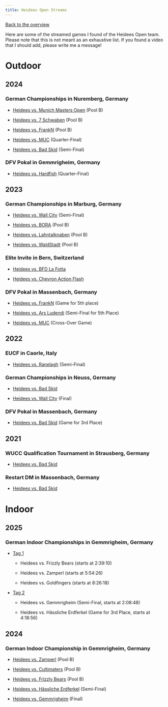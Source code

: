 ```yaml
---
title: Heidees Open Streams
---
```


[Back to the overview](/private/ultimate_frisbee.qmd)

Here are some of the streamed games I found of the Heidees Open team. Please note that this is not meant as an exhaustive list. If you found a video that I should add, please write me a message!

# Outdoor

## 2024

### German Championships in Nuremberg, Germany

-   [Heidees vs. Munich Masters Open](https://www.youtube.com/watch?v=VqGFhPKdvzA){target="_blank"} (Pool B)

-   [Heidees vs. 7 Schwaben](https://www.youtube.com/watch?v=hiDxg4TxGvU){target="_blank"} (Pool B)

-   [Heidees vs. FrankN](https://www.youtube.com/watch?v=NsuiPsTE1dw){target="_blank"} (Pool B)

-   [Heidees vs. MUC](https://www.youtube.com/watch?v=YJDhfo-oTHk){target="_blank"} (Quarter-Final)

-   [Heidees vs. Bad Skid](https://www.youtube.com/watch?v=aGZA9jz6rwU){target="_blank"} (Semi-Final)

### DFV Pokal in Gemmrigheim, Germany

-   [Heidees vs. Hardfish](https://www.youtube.com/watch?v=8BmfVWOIkoQ){target="_blank"} (Quarter-Final)

## 2023

### German Championships in Marburg, Germany

-   [Heidees vs. Wall City](https://www.youtube.com/watch?v=7VV1b98iS0A){target="_blank"} (Semi-Final)

-   [Heidees vs. BORA](https://www.youtube.com/watch?v=iNYBJxuYUeE){target="_blank"} (Pool B)

-   [Heidees vs. Lahntalknaben](https://www.youtube.com/watch?v=7MdbTcJl7ms){target="_blank"} (Pool B)

-   [Heidees vs. WaldStadt](https://www.youtube.com/watch?v=shAdH0rBDnA){target="_blank"} (Pool B)

### Elite Invite in Bern, Switzerland

-   [Heidees vs. BFD La Fotta](https://www.youtube.com/watch?v=CKYlhZfkpvQ){target="_blank"}

-   [Heidees vs. Chevron Action Flash](https://www.youtube.com/watch?v=Vv02X62n2fY){target="_blank"}

### DFV Pokal in Massenbach, Germany

-   [Heidees vs. FrankN](https://www.youtube.com/watch?v=eMHHZFdhrUI){target="_blank"} (Game for 5th place)

-   [Heidees vs. Ars Ludendi](https://www.youtube.com/watch?v=gcb7RynmRRk){target="_blank"} (Semi-Final for 5th Place)

-   [Heidees vs. MUC](https://www.youtube.com/watch?v=rs9q-NaTzrk){target="_blank"} (Cross-Over Game)

## 2022

### EUCF in Caorle, Italy

-   [Heidees vs. Ranelagh](https://www.youtube.com/watch?v=CceJ5t3VhjY){target="_blank"} (Semi-Final)

### German Championships in Neuss, Germany

-   [Heidees vs. Bad Skid](https://www.youtube.com/watch?v=MWKhyFzVCMM){target="_blank"}

-   [Heidees vs. Wall City](https://www.youtube.com/watch?v=hm0FkXI1dMw){target="_blank"} (Final)

### DFV Pokal in Massenbach, Germany

-   [Heidees vs. Bad Skid](https://www.youtube.com/watch?v=BIY6qoyMALk){target="_blank"} (Game for 3rd Place)

## 2021

### WUCC Qualification Tournament in Strausberg, Germany

-   [Heidees vs. Bad Skid](https://www.youtube.com/watch?v=MyJ-8IH5ISU){target="_blank"}

### Restart DM in Massenbach, Germany

-   [Heidees vs. Bad Skid](https://www.youtube.com/watch?v=txnpnv67aTA){target="_blank"}

# Indoor

## 2025

### German Indoor Championships in Gemmrigheim, Germany

-   [Tag 1](https://www.youtube.com/watch?v=M9HIuG66s_Q){target="_blank"}

    -   Heidees vs. Frizzly Bears (starts at 2:39:10)

    -   Heidees vs. Zamperl (starts at 5:54:26)

    -   Heidees vs. Goldfingers (starts at 8:26:18)

-   [Tag 2](https://www.youtube.com/watch?v=wHkkrDQ6n0Q){target="_blank"}

    -   Heidees vs. Gemmrigheim (Semi-Final, starts at 2:08:48)

    -   Heidees vs. Hässliche Erdferkel (Game for 3rd Place, starts at 4:18:56)

## 2024

### German Indoor Championship in Gemmrigheim, Germany

-   [Heidees vs. Zamperl](https://www.youtube.com/watch?v=P97SoGLt9ow){target="_blank"} (Pool B)

-   [Heidees vs. Cultimaters](https://www.youtube.com/watch?v=SF14bsPl5VE){target="_blank"} (Pool B)

-   [Heidees vs. Frizzly Bears](https://www.youtube.com/watch?v=7tn3olBDfpw){target="_blank"} (Pool B)

-   [Heidees vs. Hässliche Erdferkel](https://www.youtube.com/watch?v=TJZ9-5TU9GI){target="_blank"} (Semi-Final)

-   [Heidees vs. Gemmrigheim](https://www.youtube.com/watch?v=pgEmgehLhBo){target="_blank"} (Final)
